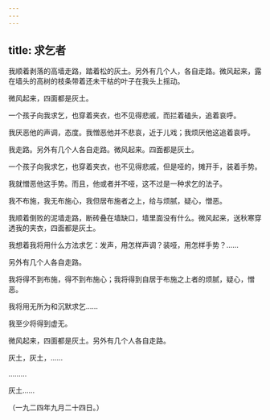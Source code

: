 ```yaml
---
---
---
```

title: 求乞者
---



我顺着剥落的高墙走路，踏着松的灰土。另外有几个人，各自走路。微风起来，露在墙头的高树的枝条带着还未干枯的叶子在我头上摇动。

微风起来，四面都是灰土。

一个孩子向我求乞，也穿着夹衣，也不见得悲戚，而拦着磕头，追着哀呼。

我厌恶他的声调，态度。我憎恶他并不悲哀，近于儿戏；我烦厌他这追着哀呼。

我走路。另外有几个人各自走路。微风起来。四面都是灰土。

一个孩子向我求乞，也穿着夹衣，也不见得悲戚，但是哑的，摊开手，装着手势。

我就憎恶他这手势。而且，他或者并不哑，这不过是一种求乞的法子。

我不布施，我无布施心，我但居布施者之上，给与烦腻，疑心，憎恶。

我顺着倒败的泥墙走路，断砖叠在墙缺口，墙里面没有什么。微风起来，送秋寒穿透我的夹衣，四面都是灰土。

我想着我将用什么方法求乞：发声，用怎样声调？装哑，用怎样手势？……

另外有几个人各自走路。

我将得不到布施，得不到布施心；我将得到自居于布施之上者的烦腻，疑心，憎恶。

我将用无所为和沉默求乞……

我至少将得到虚无。

微风起来，四面都是灰土。另外有几个人各自走路。

灰土，灰土，……

………

灰土……

（一九二四年九月二十四日。）